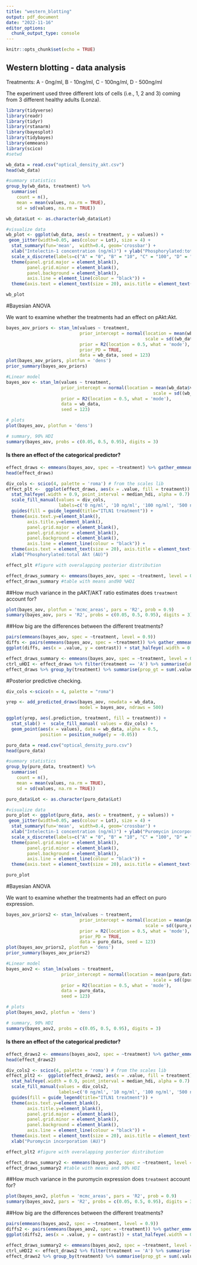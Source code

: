 ---
title: "western_blotting"
output: pdf_document
date: "2022-11-16"
editor_options: 
  chunk_output_type: console
---

```{r setup, include=FALSE}
knitr::opts_chunk$set(echo = TRUE)
```
## Western blotting - data analysis 

Treatments: A - 0ng/ml, B - 10ng/ml, C - 100ng/ml, D - 500ng/ml 

The experiment used three different lots of cells (i.e., 1, 2 and 3) coming from 3 different healthy adults (Lonza). 

```{r}
library(tidyverse)
library(readr) 
library(tidyr) 
library(rstanarm)
library(bayesplot) 
library(tidybayes)
library(emmeans) 
library(scico) 
#setwd
```


```{r}
wb_data = read.csv("optical_density_akt.csv")
head(wb_data)

#summary statistics
group_by(wb_data, treatment) %>%
  summarise(
    count = n(),
    mean = mean(values, na.rm = TRUE),
    sd = sd(values, na.rm = TRUE)) 

wb_data$Lot <- as.character(wb_data$Lot)

#visualize data 
wb_plot <- ggplot(wb_data, aes(x = treatment, y = values)) + 
 geom_jitter(width=0.05, aes(colour = Lot), size = 4) +
  stat_summary(fun='mean',  width=0.4, geom='crossbar') + 
  xlab("Intelectin-1 concentration (ng/ml)") + ylab("Phosphorylated:total Akt (AU)") +
  scale_x_discrete(labels=c("A" = "0", "B" = "10", "C" = "100", "D" = "500")) + 
  theme(panel.grid.major = element_blank(), 
        panel.grid.minor = element_blank(),
        panel.background = element_blank(), 
        axis.line = element_line(colour = "black")) +
  theme(axis.text = element_text(size = 20), axis.title = element_text(size = 20))

wb_plot
```

#Bayesian ANOVA 

We want to examine whether the treatments had an effect on pAkt:Akt.

```{r}
bayes_aov_priors <- stan_lm(values ~ treatment, 
                            prior_intercept = normal(location = mean(wb_data$values), 
                                                     scale = sd((wb_data$values))), 
                            prior = R2(location = 0.5, what = 'mode'), 
                            prior_PD = TRUE, 
                            data = wb_data, seed = 123)
plot(bayes_aov_priors, plotfun = 'dens')
prior_summary(bayes_aov_priors)

#Linear model
bayes_aov <- stan_lm(values ~ treatment, 
                     prior_intercept = normal(location = mean(wb_data$values),
                                                        scale = sd((wb_data$values))),
                     prior = R2(location = 0.5, what = 'mode'), 
                     data = wb_data, 
                     seed = 123)

# plots
plot(bayes_aov, plotfun = 'dens')

# summary, 90% HDI
summary(bayes_aov, probs = c(0.05, 0.5, 0.95), digits = 3)
```

#### Is there an effect of the categorical predictor?

```{r}
effect_draws <- emmeans(bayes_aov, spec = ~treatment) %>% gather_emmeans_draws()
head(effect_draws)

div_cols <- scico(4, palette = 'roma') # from the scales lib
effect_plt <-  ggplot(effect_draws, aes(x = .value, fill = treatment)) +   
  stat_halfeye(.width = 0.9, point_interval = median_hdi, alpha = 0.7) + 
  scale_fill_manual(values = div_cols, 
                    labels=c('0 ng/ml', '10 ng/ml', '100 ng/ml', '500 ng/ml')) +
  guides(fill = guide_legend(title="ITLN1 treatment")) + 
  theme(axis.text.y=element_blank(), 
        axis.title.y=element_blank(),
        panel.grid.major = element_blank(), 
        panel.grid.minor = element_blank(),
        panel.background = element_blank(),
        axis.line = element_line(colour = "black")) +
  theme(axis.text = element_text(size = 20), axis.title = element_text(size = 20)) +
  xlab("Phosphorylated:total Akt (AU)")

effect_plt #figure with overalapping posterior distribution
```

```{r}
effect_draws_summary <- emmeans(bayes_aov, spec = ~treatment, level = 0.9)
effect_draws_summary #table with means and90 %HDI
```

##How much variance in the pAKT/AKT ratio estimates does ```treatment``` account for?

```{r}
plot(bayes_aov, plotfun = 'mcmc_areas', pars = 'R2', prob = 0.9)
summary(bayes_aov, pars = 'R2', probs = c(0.05, 0.5, 0.95), digits = 3)
```


##How big are the differences between the different treatments?

```{r}
pairs(emmeans(bayes_aov, spec = ~treatment, level = 0.9))
diffs <- pairs(emmeans(bayes_aov, spec = ~treatment)) %>% gather_emmeans_draws()
ggplot(diffs, aes(x = .value, y = contrast)) + stat_halfeye(.width = 0.9, point_interval = mean_hdi)
```

```{r}
effect_draws_summary <- emmeans(bayes_aov, spec = ~treatment, level = 0.9)
ctrl_uHDI <- effect_draws %>% filter(treatment == 'A') %>% summarise(uHDI = quantile(.value, 0.95)) %>% pull() 
effect_draws %>% group_by(treatment) %>% summarise(prop_gt = sum(.value > ctrl_uHDI)/length(.value))
```

#Posterior predictive checking.

```{r}
div_cols <-scico(n = 4, palette = "roma")

yrep <- add_predicted_draws(bayes_aov, newdata = wb_data, 
                            model = bayes_aov, ndraws = 500)

ggplot(yrep, aes(.prediction, treatment, fill = treatment)) + 
  stat_slab() +  scale_fill_manual( values = div_cols) +
  geom_point(aes(x = values), data = wb_data, alpha = 0.5, 
             position = position_nudge(y = -0.05))
```


```{r}
puro_data = read.csv("optical_density_puro.csv")
head(puro_data)

#summary statistics
group_by(puro_data, treatment) %>%
  summarise(
    count = n(),
    mean = mean(values, na.rm = TRUE),
    sd = sd(values, na.rm = TRUE)) 

puro_data$Lot <- as.character(puro_data$Lot)

#visualize data 
puro_plot <- ggplot(puro_data, aes(x = treatment, y = values)) + 
 geom_jitter(width=0.05, aes(colour = Lot), size = 4) +
  stat_summary(fun='mean',  width=0.4, geom='crossbar') + 
  xlab("Intelectin-1 concentration (ng/ml)") + ylab("Puromycin incorporation (AU)") +
  scale_x_discrete(labels=c("A" = "0", "B" = "10", "C" = "100", "D" = "500")) + 
  theme(panel.grid.major = element_blank(), 
        panel.grid.minor = element_blank(),
        panel.background = element_blank(), 
        axis.line = element_line(colour = "black")) +
  theme(axis.text = element_text(size = 20), axis.title = element_text(size = 20))

puro_plot
```

#Bayesian ANOVA 

We want to examine whether the treatments had an effect on puro expression.

```{r}
bayes_aov_priors2 <- stan_lm(values ~ treatment, 
                            prior_intercept = normal(location = mean(puro_data$values), 
                                                     scale = sd((puro_data$values))), 
                            prior = R2(location = 0.5, what = 'mode'), 
                            prior_PD = TRUE, 
                            data = puro_data, seed = 123)
plot(bayes_aov_priors2, plotfun = 'dens')
prior_summary(bayes_aov_priors2)

#Linear model
bayes_aov2 <- stan_lm(values ~ treatment, 
                     prior_intercept = normal(location = mean(puro_data$values),
                                                        scale = sd((puro_data$values))),
                     prior = R2(location = 0.5, what = 'mode'), 
                     data = puro_data, 
                     seed = 123)

# plots
plot(bayes_aov2, plotfun = 'dens')

# summary, 90% HDI
summary(bayes_aov2, probs = c(0.05, 0.5, 0.95), digits = 3)
```


#### Is there an effect of the categorical predictor?


```{r}
effect_draws2 <- emmeans(bayes_aov2, spec = ~treatment) %>% gather_emmeans_draws()
head(effect_draws2)

div_cols2 <- scico(4, palette = 'roma') # from the scales lib
effect_plt2 <-  ggplot(effect_draws2, aes(x = .value, fill = treatment)) +   
  stat_halfeye(.width = 0.9, point_interval = median_hdi, alpha = 0.7) + 
  scale_fill_manual(values = div_cols2, 
                    labels=c('0 ng/ml', '10 ng/ml', '100 ng/ml', '500 ng/ml')) +
  guides(fill = guide_legend(title="ITLN1 treatment")) + 
  theme(axis.text.y=element_blank(), 
        axis.title.y=element_blank(),
        panel.grid.major = element_blank(), 
        panel.grid.minor = element_blank(),
        panel.background = element_blank(),
        axis.line = element_line(colour = "black")) +
  theme(axis.text = element_text(size = 20), axis.title = element_text(size = 20)) +
  xlab("Puromycin incorporation (AU)")

effect_plt2 #figure with overalapping posterior distribution
```


```{r}
effect_draws_summary2 <- emmeans(bayes_aov2, spec = ~treatment, level = 0.9)
effect_draws_summary2 #table with means and 90% HDI
```


##How much variance in the puromycin expression does ```treatment``` account for?

```{r}
plot(bayes_aov2, plotfun = 'mcmc_areas', pars = 'R2', prob = 0.9)
summary(bayes_aov2, pars = 'R2', probs = c(0.05, 0.5, 0.95), digits = 3)
```

##How big are the differences between the different treatments?

```{r}
pairs(emmeans(bayes_aov2, spec = ~treatment, level = 0.9))
diffs2 <- pairs(emmeans(bayes_aov2, spec = ~treatment)) %>% gather_emmeans_draws()
ggplot(diffs2, aes(x = .value, y = contrast)) + stat_halfeye(.width = 0.9, point_interval = mean_hdi)
```


```{r}
effect_draws_summary2 <- emmeans(bayes_aov2, spec = ~treatment, level = 0.9)
ctrl_uHDI2 <- effect_draws2 %>% filter(treatment == 'A') %>% summarise(uHDI = quantile(.value, 0.95)) %>% pull() 
effect_draws2 %>% group_by(treatment) %>% summarise(prop_gt = sum(.value > ctrl_uHDI2)/length(.value))
```
